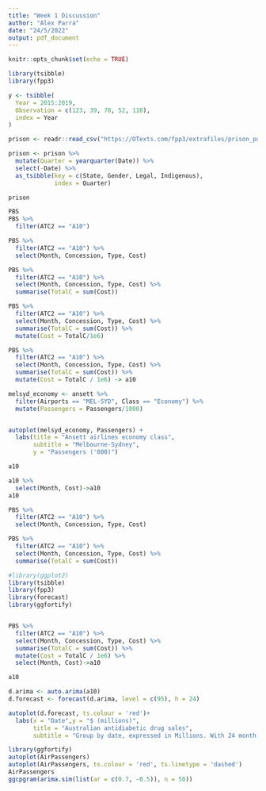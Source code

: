 ```yaml
---
title: "Week 1 Discussion"
author: "Alex Parra"
date: "24/5/2022"
output: pdf_document
---
```


```r
knitr::opts_chunk$set(echo = TRUE)
```


```r
library(tsibble)
library(fpp3)
```


```r
y <- tsibble(
  Year = 2015:2019,
  Observation = c(123, 39, 78, 52, 110),
  index = Year
)
```


```r
prison <- readr::read_csv("https://OTexts.com/fpp3/extrafiles/prison_population.csv")

prison <- prison %>%
  mutate(Quarter = yearquarter(Date)) %>%
  select(-Date) %>%
  as_tsibble(key = c(State, Gender, Legal, Indigenous),
             index = Quarter)

prison
```


```r
PBS
PBS %>%
  filter(ATC2 == "A10")

PBS %>%
  filter(ATC2 == "A10") %>%
  select(Month, Concession, Type, Cost)

PBS %>%
  filter(ATC2 == "A10") %>%
  select(Month, Concession, Type, Cost) %>%
  summarise(TotalC = sum(Cost))

PBS %>%
  filter(ATC2 == "A10") %>%
  select(Month, Concession, Type, Cost) %>%
  summarise(TotalC = sum(Cost)) %>%
  mutate(Cost = TotalC/1e6)

PBS %>%
  filter(ATC2 == "A10") %>%
  select(Month, Concession, Type, Cost) %>%
  summarise(TotalC = sum(Cost)) %>%
  mutate(Cost = TotalC / 1e6) -> a10
```




```r
melsyd_economy <- ansett %>%
  filter(Airports == "MEL-SYD", Class == "Economy") %>%
  mutate(Passengers = Passengers/1000)


autoplot(melsyd_economy, Passengers) +
  labs(title = "Ansett airlines economy class",
       subtitle = "Melbourne-Sydney",
       y = "Passengers ('000)")
```
```r
a10

a10 %>%
  select(Month, Cost)->a10
a10
```
```r
PBS %>%
  filter(ATC2 == "A10") %>%
  select(Month, Concession, Type, Cost)
```
```r
PBS %>%
  filter(ATC2 == "A10") %>%
  select(Month, Concession, Type, Cost) %>%
  summarise(TotalC = sum(Cost))
```


```r
#library(ggplot2)
library(tsibble)
library(fpp3)
library(forecast)
library(ggfortify)


PBS %>%
  filter(ATC2 == "A10") %>%
  select(Month, Concession, Type, Cost) %>%
  summarise(TotalC = sum(Cost)) %>%
  mutate(Cost = TotalC / 1e6) %>%
  select(Month, Cost)->a10

a10

d.arima <- auto.arima(a10)
d.forecast <- forecast(d.arima, level = c(95), h = 24)

autoplot(d.forecast, ts.colour = 'red')+
  labs(x = "Date",y = "$ (millions)",
       title = "Australian antidiabetic drug sales",
       subtitle = "Group by date, expressed in Millions. With 24 month forecast")
```

```r
library(ggfortify)
autoplot(AirPassengers)
autoplot(AirPassengers, ts.colour = 'red', ts.linetype = 'dashed')
AirPassengers
ggcpgram(arima.sim(list(ar = c(0.7, -0.5)), n = 50))

```





